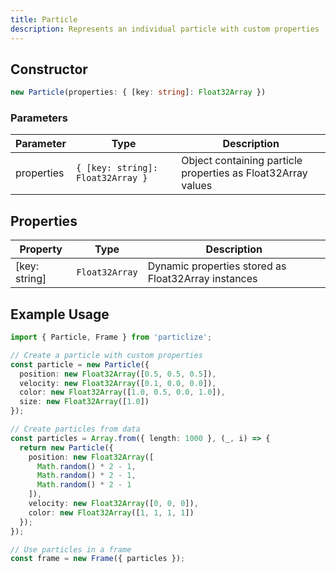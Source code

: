 ```yaml
---
title: Particle
description: Represents an individual particle with custom properties
---
```


## Constructor

```typescript
new Particle(properties: { [key: string]: Float32Array })
```

### Parameters

| Parameter   | Type                                     | Description                                               |
| ----------- | ---------------------------------------- | --------------------------------------------------------- |
| properties  | `{ [key: string]: Float32Array }`        | Object containing particle properties as Float32Array values |

## Properties

| Property | Type            | Description                                         |
|----------|-----------------|-----------------------------------------------------|
| [key: string] | `Float32Array` | Dynamic properties stored as Float32Array instances |

## Example Usage

```typescript
import { Particle, Frame } from 'particlize';

// Create a particle with custom properties
const particle = new Particle({
  position: new Float32Array([0.5, 0.5, 0.5]),
  velocity: new Float32Array([0.1, 0.0, 0.0]),
  color: new Float32Array([1.0, 0.5, 0.0, 1.0]),
  size: new Float32Array([1.0])
});

// Create particles from data
const particles = Array.from({ length: 1000 }, (_, i) => {
  return new Particle({
    position: new Float32Array([
      Math.random() * 2 - 1,
      Math.random() * 2 - 1,
      Math.random() * 2 - 1
    ]),
    velocity: new Float32Array([0, 0, 0]),
    color: new Float32Array([1, 1, 1, 1])
  });
});

// Use particles in a frame
const frame = new Frame({ particles });
```
